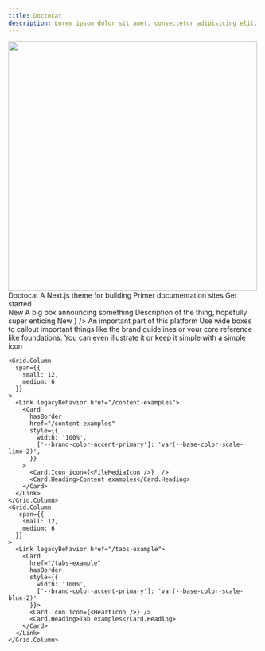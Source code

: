 ```yaml
---
title: Doctocat
description: Lorem ipsum dolor sit amet, consectetur adipisicing elit. Quisquam, voluptatibus.
---
```



<div>
  <Hero align="center" style={{paddingTop: 'var(--base-size-24)', paddingBottom: 'var(--base-size-64)'}}>
    <Hero.Eyebrow>
      <img
        src="https://github.com/primer/doctocat-nextjs/assets/13340707/536d426a-c72d-4316-a9e9-135a2182667c"
        alt=""
        width="500"
        loading="lazy" 
        decoding="async" 
      />
    </Hero.Eyebrow>
    <Hero.Heading style={{marginTop: '-80px'}}>Doctocat</Hero.Heading>
    <Hero.Description>A Next.js theme for building Primer documentation sites</Hero.Description>
    <Box marginBlockStart={24}>
      <Link legacyBehavior href="/content-examples/kitchen-sink">
        <Hero.PrimaryAction href="/content-examples/kitchen-sink">Get started</Hero.PrimaryAction>
      </Link>
    </Box>
  </Hero>
</div>
<section style={{['--brand-Card-maxWidth']: '100%',maxWidth: '800px', margin: '0 auto', ['--brand-Grid-spacing-row']: 'var(--brand-Grid-spacing-column-gap)'}}>
  <Grid>
    <Grid.Column span={12}>
      <Card href="#" hasBorder style={{width: '100%'}}>
        <Card.Label color="green">New </Card.Label>
        <Card.Image
          src="https://via.placeholder.com/1000x200/d3d9df/d3d9df.png"
          alt="placeholder, blank area with an gray background color"
        />
        <Card.Heading size="5">A big box announcing something</Card.Heading>
        <Card.Description>Description of the thing, hopefully super enticing</Card.Description>
      </Card>
    </Grid.Column>
    <Grid.Column span={12}>
      <Card href="#" hasBorder style={{width: '100%'}}>
        <Card.Label color="green">New </Card.Label>
        <Card.Icon icon={<NorthStarIcon />}  />
        <Card.Heading size="5">An important part of this platform</Card.Heading>
        <Card.Description>Use wide boxes to callout important things like the brand guidelines or your core reference like foundations. You can even illustrate it or keep it simple with a simple icon</Card.Description>
      </Card>
    </Grid.Column>

    <Grid.Column
      span={{
        small: 12,
        medium: 6
      }}
    >
      <Link legacyBehavior href="/content-examples">
        <Card
          hasBorder
          href="/content-examples"
          style={{
            width: '100%',
            ['--brand-color-accent-primary']: 'var(--base-color-scale-lime-2)',
          }}
        >
          <Card.Icon icon={<FileMediaIcon />}  />
          <Card.Heading>Content examples</Card.Heading>
        </Card>
      </Link>
    </Grid.Column>
    <Grid.Column
       span={{
        small: 12,
        medium: 6
      }}
    >
      <Link legacyBehavior href="/tabs-example">
        <Card
          href="/tabs-example"
          hasBorder
          style={{
            width: '100%',
            ['--brand-color-accent-primary']: 'var(--base-color-scale-blue-2)'
          }}>
          <Card.Icon icon={<HeartIcon />} />
          <Card.Heading>Tab examples</Card.Heading>
        </Card>
      </Link>
    </Grid.Column>

  </Grid>
</section>
